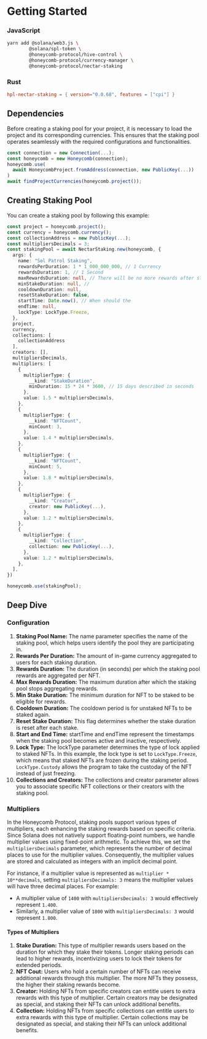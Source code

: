 # Getting Started

### JavaScript

```bash
yarn add @solana/web3.js \
        @solana/spl-token \
        @honeycomb-protocol/hive-control \
        @honeycomb-protocol/currency-manager \
        @honeycomb-protocol/nectar-staking
```

### Rust

```toml
hpl-nectar-staking = { version="0.0.68", features = ["cpi"] }
```

## Dependencies

Before creating a staking pool for your project, it is necessary to load the project and its corresponding currencies. This ensures that the staking pool operates seamlessly with the required configurations and functionalities.

```typescript
const connection = new Connection(...);
const honeycomb = new Honeycomb(connection);
honeycomb.use(
  await HoneycombProject.fromAddress(connection, new PublicKey(...))
)
await findProjectCurrencies(honeycomb.project());
```

## Creating Staking Pool

You can create a staking pool by following this example:

```typescript
const project = honeycomb.project();
const currency = honeycomb.currency();
const collectionAddress = new PublicKey(...);
const multipliersDecimals = 3;
const stakingPool = await NectarStaking.new(honeycomb, {
  args: {
    name: "Sol Patrol Staking",
    rewardsPerDuration: 1 * 1_000_000_000, // 1 Currency
    rewardsDuration: 1, // 1 Second
    maxRewardsDuration: null, // There will be no more rewards after staked for a certain time
    minStakeDuration: null, //
    cooldownDuration: null,
    resetStakeDuration: false,
    startTime: Date.now(), // When should the
    endTime: null,
    lockType: LockType.Freeze,
  },
  project,
  currency,
  collections: [
    collectionAddress
  ],
  creators: [],
  multipliersDecimals,
  multipliers: [
    {
      multiplierType: {
        __kind: "StakeDuration",
        minDuration: 15 * 24 * 3600, // 15 days described in seconds
      },
      value: 1.5 * multipliersDecimals,
    },
    {
      multiplierType: {
        __kind: "NFTCount",
        minCount: 3,
      },
      value: 1.4 * multipliersDecimals,
    },
    {
      multiplierType: {
        __kind: "NFTCount",
        minCount: 5,
      },
      value: 1.8 * multipliersDecimals,
    },
    {
      multiplierType: {
        __kind: "Creator",
        creator: new PublicKey(...),
      },
      value: 1.2 * multipliersDecimals,
    },
    {
      multiplierType: {
        __kind: "Collection",
        collection: new PublicKey(...),
      },
      value: 1.2 * multipliersDecimals,
    },
  ],
})

honeycomb.use(stakingPool);
```

## Deep Dive

### Configuration

1.  **Staking Pool Name:** The name parameter specifies the name of the staking pool, which helps users identify the pool they are participating in.
2.  **Rewards Per Duration:** The amount of in-game currency aggregated to users for each staking duration.
3.  **Rewards Duration:** The duration (in seconds) per which the staking pool rewards are aggregated per NFT.
4.  **Max Rewards Duration:** The maximum duration after which the staking pool stops aggregating rewards.
5.  **Min Stake Duration:** The minimum duration for NFT to be staked to be eligible for rewards.
6.  **Cooldown Duration:** The cooldown period is for unstaked NFTs to be staked again.
7.  **Reset Stake Duration:** This flag determines whether the stake duration is reset after each stake.
8.  **Start and End Time:** startTime and endTime represent the timestamps when the staking pool becomes active and inactive, respectively.
9.  **Lock Type:** The lockType parameter determines the type of lock applied to staked NFTs. In this example, the lock type is set to `LockType.Freeze`, which means that staked NFTs are frozen during the staking period. `LockType.Custody` allows the program to take the custoday of the NFT instead of just freezing.
10. **Collections and Creators:** The collections and creator parameter allows you to associate specific NFT collections or their creators with the staking pool.

### Multipliers

In the Honeycomb Protocol, staking pools support various types of multipliers, each enhancing the staking rewards based on specific criteria. Since Solana does not natively support floating-point numbers, we handle multiplier values using fixed-point arithmetic. To achieve this, we set the `multipliersDecimals` parameter, which represents the number of decimal places to use for the multiplier values. Consequently, the multiplier values are stored and calculated as integers with an implicit decimal point.

For instance, if a multiplier value is represented as `multiplier * 10**decimals`, setting `multipliersDecimals: 3` means the multiplier values will have three decimal places. For example:

- A multiplier value of `1400` with `multipliersDecimals: 3` would effectively represent `1.400`.
- Similarly, a multiplier value of `1800` with `multipliersDecimals: 3` would represent `1.800`.

#### Types of Multipliers

1. **Stake Duration:** This type of multiplier rewards users based on the duration for which they stake their tokens. Longer staking periods can lead to higher rewards, incentivizing users to lock their tokens for extended periods.
2. **NFT Cout:** Users who hold a certain number of NFTs can receive additional rewards through this multiplier. The more NFTs they possess, the higher their staking rewards become.
3. **Creator:** Holding NFTs from specific creators can entitle users to extra rewards with this type of multiplier. Certain creators may be designated as special, and staking their NFTs can unlock additional benefits.
4. **Collection:** Holding NFTs from specific collections can entitle users to extra rewards with this type of multiplier. Certain collections may be designated as special, and staking their NFTs can unlock additional benefits.
